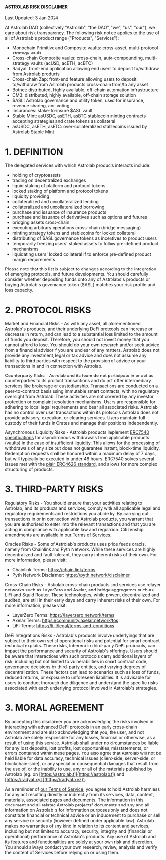#### ASTROLAB RISK DISCLAIMER
Last Updated: 3 Jan 2024

At Astrolab DAO (collectively "Astrolab", "the DAO", "we", "us", "our"), we care about risk transparency.
The following risk notice applies to the use of all of Astrolab's product range ("Products", "Services"):
- Monochain Primitive and Composite vaults: cross-asset, multi-protocol strategy vauls
- Cross-chain Composite vaults: cross-chain, auto-compounding, multi-strategy vaults (acUSD, acETH, acBTC)
- Radyal: front-end application allowing end users to deposit to/withdraw from Astrolab products
- Cross-chain Zap: front-end feature allowing users to deposit to/withdraw from Astrolab products cross-chain from/to any asset
- Botnet: distributed, highly available, off-chain automation infrastructure
- CM3: distributed, highly available, off-chain storage solution
- $ASL: Astrolab governance and utility token, used for insurance, revenue sharing, and voting
- Insurances: stake-to-insure $ASL vault
- Stable Mint: asUSDC, asETH, asBTC stablecoin minting contracts accepting strategies and crate tokens as collateral
- asUSDC, asETH, asBTC: over-collateralized stablecoins issued by Astrolab Stable Mint

# 1. DEFINITION
The delegated services with which Astrolab products interacts include:
- holding of cryptoassets
- trading on decentralized exchanges
- liquid staking of platform and protocol tokens
- locked staking of platform and protocol tokens
- liquidity providing
- collateralized and uncollateralized lending
- collateralized and uncollateralized borrowing
- purchase and issuance of insurance products
- purchase and issuance of derivatives such as options and futures
- bridging assets cross-chain
- executing arbitrary operations cross-chain (bridge messaging)
- minting strategy tokens and stablecoins for locked collateral
- distributing of $ASL governance tokens as incentives to product users
- temporarily freezing users' staked assets to follow pre-defined product mechanisms
- liquidating users' locked collateral if to enforce pre-defined product margin requirements

Please note that this list is subject to changes according to the integration of emerging protocols, and future developments.
You should carefully consider whether depositing funds onto any of Astrolabs's products or buying Astrolab's governance token ($ASL) matches your risk profile and loss capacity.

# 2. PROTOCOL RISKS
Market and Financial Risks - As with any asset, all aforementioned Astrolab's products, and their underlying DeFi protocols can increase or decrease in return, and can lead to a substantial loss limited to the amount of funds you deposit. Therefore, you should not invest money that you cannot afford to lose. You should do your own research and/or seek advice from a financial advisor if you are unclear of any matters. Astrolab does not provide any investment, legal or tax advice and does not assume any liability to third parties with respect to the provision of advice or your transactions in and in connection with Astrolab.

Counterparty Risks - Astrolab and its team do not participate in or act as counterparties to its product transactions and do not offer intermediary services like brokerage or custodianship. Transactions are conducted on a peer-to-contract basis using immutable smart contracts, with no regulatory oversight from Astrolab. These activities are not covered by any investor protection or complaint resolution mechanisms. Users are responsible for adhering to local legal requirements and bear all associated risks. Astrolab has no control over user transactions within its protocols
Astrolab does not provide advisory, execution, or clearing services. Users maintain full custody of their funds in Crates and manage their positions independently.

Asynchronous Liquidity Risks - Astrolab products implement [ERC7540 specifications](https://eips.ethereum.org/EIPS/eip-7540) for asynchronous withdrawals from applicable products (vaults) in the case of insufficient liquidity. This allows for the processing of withdrawals of any size but does not guarantee instant, block-time liquidity. Redemption requests shall be honored within a maximum delay of 7 days, but will typically be executed in under 48 hours. ERC7540 solves several issues met with the [plain ERC4626 standard](https://ethereum.org/en/developers/docs/standards/tokens/erc-4626/), and allows for more complex structuring of products.

# 3. THIRD-PARTY RISKS
Regulatory Risks - You should ensure that your activities relating to Astrolab, and its products and services, comply with all applicable legal and regulatory requirements and restrictions you abide by. By carrying out transactions in or in connection with Astrolab products, you warrant that you are authorised to enter into the relevant transactions and that you are acting in compliance with applicable law and regulation. Citizenship amendments are available in [our Terms of Services](https://astrolab.fi/tos).

Oracles Risks - Some of Astrolab's products uses price feeds oracls, namely from Chainlink and Pyth Network. While these services are highly decentralized and fault-tolerant, they carry inherent risks of their own. For more information, please visit:
- Chainlink Terms: https://chain.link/terms
- Pyth Network Disclaimer: https://pyth.network/disclaimer

Cross-Chain Risks - Astrolab cross-chain products and services use relayer networks such as LayerZero and Axelar, and bridge aggregators such as LiFi and Squid Router. These technologies, while proven, decentralized and audited, are still in their early days and carry inherent risks of their own. For more information, please visit:
- LayerZero Terms: https://layerzero.network/terms
- Axelar Terms: https://community.axelar.network/tos
- LiFi Terms: https://li.fi/legal/terms-and-conditions

DeFi Integrations Risks - Astrolab's products involve underlyings that are subject to their own set of operational risks and potential for smart contract technical exploits. These risks, inherent in third-party DeFi protocols, can impact the performance and security of Astrolab's offerings. Users should be aware that interactions with such protocols carry additional layers of risk, including but not limited to vulnerabilities in smart contract code, governance decisions by third-party entities, and varying degrees of decentralization. These factors can lead to scenarios such as loss of funds, reduced returns, or exposure to unforeseen liabilities. It is advisable for users to conduct thorough due diligence and understand the specific risks associated with each underlying protocol involved in Astrolab's strategies.

# 3. MORAL AGREEMENT
By accepting this disclaimer you are acknowledging the risks involved in interacting with advanced DeFi protocols in an early cross-chain environment and are also acknowledging that you, the user, and not Astrolab are solely responsible for any losses, financial or otherwise, as a result of using this service. Astrolab shall under no circumstances be liable for any lost deposits, lost profits, lost opportunities, misstatements, or errors contained within these pages. You also agree that Astrolab will not be held liable for data accuracy, technical issues (client-side, server-side, or blockchain-side), or any special or consequential damages that result from the use of, or the inability to use, any or all of the materials published by Astrolab (eg. on [https://astrolab.fi](https://astrolab.fi) and [https://radyal.xyz](https://radyal.xyz)).

As a reminder of [our Terms of Service](/terms-of-service), you agree to hold Astrolab harmless for any act resulting directly or indirectly from its services, data, content, materials, associated pages and documents. The information in this document and all related Astrolab projects' documents and any and all information on Astrolab is for information purposes only and does not constitute financial or technical advice or an inducement to purchase or sell any service or security (however defined under applicable law). Astrolab makes no warranties of any kind in relation to its content and services, including but not limited to accuracy, security, integrity and (financial or operational) performance of Astrolab's products. Any use of Astrolab and its features and functionalities are solely at your own risk and discretion. You should always conduct your own research, review, analysis and verify the content of Services before relying on or using them.

